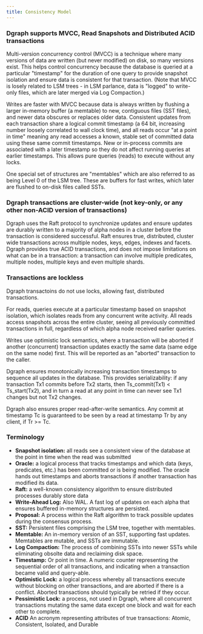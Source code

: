 ```yaml
---
title: Consistency Model
---
```



<DgraphWIP />

### Dgraph supports MVCC, Read Snapshots and Distributed ACID transactions

Multi-version concurrency control (MVCC) is a technique where many versions of
data are written (but never modified) on disk, so many versions exist. This
helps control concurrency because the database is queried at a particular
"timestamp" for the duration of one query to provide snapshot isolation and
ensure data is consistent for that transaction. (Note that MVCC is losely
related to LSM trees - in LSM parlance, data is "logged" to write-only files,
which are later merged via Log Compaction.)

Writes are faster with MVCC because data is always written by flushing a larger
in-memory buffer (a memtable) to new, contiguous files (SST files), and newer
data obscures or replaces older data. Consistent updates from each transaction
share a logical commit timestamp (a 64 bit, increasing number loosely correlated
to wall clock time), and all reads occur "at a point in time" meaning any read
accesses a known, stable set of committed data using these same commit
timestamps. New or in-process commits are associated with a later timestamp so
they do not affect running queries at earlier timestamps. This allows pure
queries (reads) to execute without any locks.

One special set of structures are "memtables" which are also referred to as
being Level 0 of the LSM tree. These are buffers for fast writes, which later
are flushed to on-disk files called SSTs.

### Dgraph transactions are cluster-wide (not key-only, or any other non-ACID version of transactions)

Dgraph uses the Raft protocol to synchronize updates and ensure updates are
durably written to a majority of alpha nodes in a cluster before the transaction
is considered successful. Raft ensures true, distributed, cluster wide
transactions across multiple nodes, keys, edges, indexes and facets. Dgraph
provides true ACID transactions, and does not impose limitations on what can be
in a transaction: a transaction can involve multiple predicates, multiple nodes,
multiple keys and even multiple shards.

### Transactions are lockless

Dgraph transactoins do not use locks, allowing fast, distributed transactions.

For reads, queries execute at a particular timestamp based on snapshot
isolation, which isolates reads from any concurrent write activity. All reads
access snapshots across the entire cluster, seeing all previously committed
transactions in full, regardless of which alpha node received earlier queries.

Writes use optimistic lock semantics, where a transaction will be aborted if
another (concurrent) transaction updates exactly the same data (same edge on the
same node) first. This will be reported as an "aborted" transaction to the
caller.

Dgraph ensures monotonically increasing transaction timestamps to sequence all
updates in the database. This provides serializability: if any transaction Tx1
commits before Tx2 starts, then Ts_commit(Tx1) < Ts_start(Tx2), and in turn a
read at any point in time can never see Tx1 changes but not Tx2 changes.

Dgraph also ensures proper read-after-write semantics. Any commit at timestamp
Tc is guaranteed to be seen by a read at timestamp Tr by any client, if Tr >=
Tc.

### Terminology

- **Snapshot isolation:** all reads see a consistent view of the database at the
  point in time when the read was submitted
- **Oracle:** a logical process that tracks timestamps and which data (keys,
  predicates, etc.) has been committed or is being modified. The oracle hands
  out timestamps and aborts transactions if another transaction has modified its
  data.
- **Raft:** a well-known consistency algorithm to ensure distributed processes
  durably store data
- **Write-Ahead Log:** Also WAL. A fast log of updates on each alpha that
  ensures buffered in-memory structures are persisted.
- **Proposal:** A process within the Raft algorithm to track possible updates
  during the consensus process.
- **SST:** Persistent files comprising the LSM tree, together with memtables.
- **Memtable:** An in-memory version of an SST, supporting fast updates.
  Memtables are mutable, and SSTs are immutable.
- **Log Compaction:** The process of combining SSTs into newer SSTs while
  eliminating obsolte data and reclaiming disk space.
- **Timestamp:** Or point in time. A numeric counter representing the sequential
  order of all transactions, and indicating when a transaction became valid and
  query-able.
- **Optimistic Lock:** a logical process whereby all transactions execute
  without blocking on other transactions, and are aborted if there is a
  conflict. Aborted transactions should typically be retried if they occur.
- **Pessimistic Lock:** a process, not used in Dgraph, where all concurrent
  transactions mutating the same data except one block and wait for each other
  to complete.
- **ACID** An acronym representing attributes of true transactions: Atomic,
  Consistent, Isolated, and Durable

